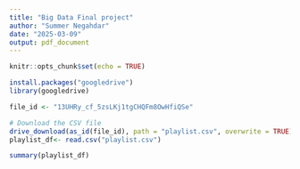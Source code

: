 ```yaml
---
title: "Big Data Final project"
author: "Summer Negahdar"
date: "2025-03-09"
output: pdf_document
---
```


```r
knitr::opts_chunk$set(echo = TRUE)
```


```r
install.packages("googledrive")
library(googledrive)
```


```r
file_id <- "13UHRy_cf_5zsLKj1tgCHQFm8OwHfiQSe"

# Download the CSV file
drive_download(as_id(file_id), path = "playlist.csv", overwrite = TRUE)
playlist_df<- read.csv("playlist.csv")
```
```r
summary(playlist_df)
```


